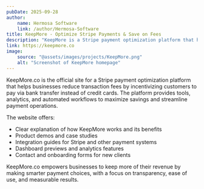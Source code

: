 ```yaml
---
pubDate: 2025-09-28
author:
    name: Hermosa Software
    link: /author/Hermosa-Software
title: KeepMore - Optimize Stripe Payments & Save on Fees
description: "KeepMore is a Stripe payment optimization platform that helps businesses save on transaction fees by encouraging bank transfers."
link: https://keepmore.co
image:
    source: "@assets/images/projects/KeepMore.png"
    alt: "Screenshot of KeepMore homepage"
---
```



KeepMore.co is the official site for a Stripe payment optimization platform that helps businesses reduce transaction fees by incentivizing customers to pay via bank transfer instead of credit cards. The platform provides tools, analytics, and automated workflows to maximize savings and streamline payment operations.

The website offers:
- Clear explanation of how KeepMore works and its benefits
- Product demos and case studies
- Integration guides for Stripe and other payment systems
- Dashboard previews and analytics features
- Contact and onboarding forms for new clients

KeepMore.co empowers businesses to keep more of their revenue by making smarter payment choices, with a focus on transparency, ease of use, and measurable results.

